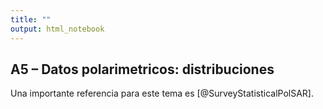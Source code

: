 ```yaml
---
title: ""
output: html_notebook
---
```


## A5 -- Datos polarimetricos: distribuciones 

Una importante referencia para este tema es [@SurveyStatisticalPolSAR].